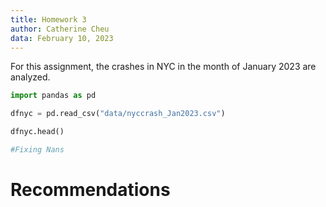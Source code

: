 ```yaml
---
title: Homework 3
author: Catherine Cheu
data: February 10, 2023
---
```


For this assignment, the crashes in NYC in the month of January 2023 are analyzed.

```python

import pandas as pd

dfnyc = pd.read_csv("data/nyccrash_Jan2023.csv")

dfnyc.head()

#Fixing Nans

```

# Recommendations
